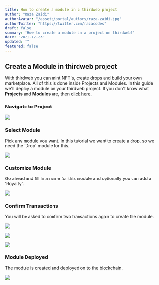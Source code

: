 ```yaml
---
title: How to create a module in a thirdweb project
author: "Raza Zaidi"
authorAvatar: "/assets/portal/authors/raza-zaidi.jpg"
authorTwitter: "https://twitter.com/razacodes"
draft: false
summary: "How to create a module in a project on thirdweb?" 
date: "2021-12-23"
updated: ""
featured: false
---
```

## Create a Module in thirdweb project

With thirdweb you can mint NFT's, create drops and build your own marketplace. All of this is done inside Projects and Modules. In this guide we'll deploy a module on your thirdweb project. If you don't know what **Projects** and **Modules** are, then [click here.](/learn-thirdweb/projects-and-modules)

### Navigate to Project

![](/assets/portal/learn-thirdweb/projects-and-modules/My_project_2.png)

### Select Module

Pick any module you want. In this tutorial we want to create a drop, so we need the 'Drop' module for this.

![](/assets/portal/learn-thirdweb/projects-and-modules/Drop.png)

### Customize Module

Go ahead and fill in a name for this module and optionally you can add a 'Royalty'.

![](/assets/portal/learn-thirdweb/projects-and-modules/add-module.png)

### Confirm Transactions

You will be asked to confirm two transactions again to create the module.

![](/assets/portal/learn-thirdweb/projects-and-modules/adding-module.png)

<ImageSideToSide>

![](/assets/portal/learn-thirdweb/projects-and-modules/metamask4.png)

![](/assets/portal/learn-thirdweb/projects-and-modules/metamask5.png)

</ImageSideToSide>

### Module Deployed

The module is created and deployed on to the blockchain.

![](/assets/portal/learn-thirdweb/projects-and-modules/Claim_conditions.png)

<MdxNavigation>
  <MdxNavigationItem
    href="/learn-thirdweb/projects"
    title="Projects"
  />
</MdxNavigation>